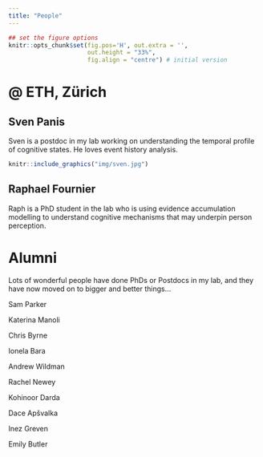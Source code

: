 ```yaml
---
title: "People"
---
```


```r
## set the figure options
knitr::opts_chunk$set(fig.pos='H', out.extra = '', 
                      out.height = "33%",
                      fig.align = "centre") # initial version
```

# \@ ETH, Zürich

## Sven Panis

Sven is a postdoc in my lab working on understanding the temporal profile of cognitive states. He loves event history analysis.

```r
knitr::include_graphics("img/sven.jpg")
```

## Raphael Fournier

Raph is a PhD student in the lab who is using evidence accumulation modelling to understand cognitive mechanisms that may underpin person perception.

# Alumni

Lots of wonderful people have done PhDs or Postdocs in my lab, and they have now moved on to bigger and better things...

Sam Parker

Katerina Manoli

Chris Byrne

Ionela Bara

Andrew Wildman

Rachel Newey

Kohinoor Darda

Dace Apšvalka

Inez Greven

Emily Butler
